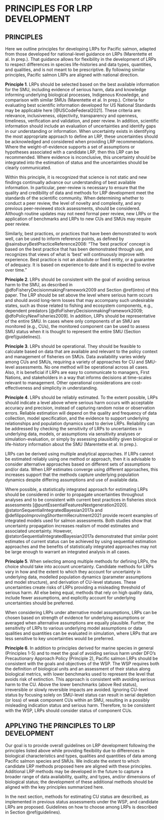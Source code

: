 # PRINCIPLES FOR LRP DEVELOPMENT {#principles}



\begin{tcolorbox}[sharp corners, boxrule=0.2mm]
\subsection*{Key Points:}
\begin{itemize}
\item Principles for identifying Pacific salmon LRPs are adapted from national guidance on LRPs.%, as:
\item \textbf{Principle 1.} LRPs should be selected based on the best available information. 
\item \textbf{Principle 2.} LRPs should be consistent with the goal of avoiding serious harm. 
\item \textbf{Principle 3.} LRPs should be operational, i.e., feasible to calculate and relevant to policy and management.
\item \textbf{Principle 4.} LRPs should be reliably estimable and plausible. 
\item \textbf{Principle 5.} When selecting among multiple methods for determining LRPs, the choice should take into account uncertainty. 
\item \textbf{Principle 6.} Pacific salmon LRPs should be consistent with the goals and objectives of the WSP.
\item These principles are intended to guide our approach for developing Pacific salmon LRPs while providing flexibility due to differences in local biological characteristics, data qualities and data quantities, among salmon species and stocks. 
\end{itemize}
\end{tcolorbox}

## PRINCIPLES

Here we outline principles for developing LRPs for Pacific salmon, adapted from those developed for national-level guidance on LRPs (Marentette et al. In prep.). That guidance allows for flexibility in the development of LRPs to respect differences in species life-histories and data types, quantities, and qualities, and is not meant to be prescriptive. By following similar principles, Pacific salmon LRPs are aligned with national direction. 



**Principle 1**. LRPs should be selected based on the best available information for the SMU, including evidence of serious harm, data and knowledge informing underlying biological processes, Indigenous Knowledge, and comparison with similar SMUs (Marentette et al. In prep.). Criteria for evaluating best scientific information developed for US National Standards may be applicable here [@USCodeFederal2021]. These criteria are: relevance, inclusiveness, objectivity, transparency and openness, timeliness, verification and validation, and peer review.  In addition, scientific information should include an evaluation of uncertainties and identify gaps in our understanding or information. When uncertainty exists in identifying the most appropriate approach to define an LRP, these uncertainties should be acknowledged and considered when providing LRP recommendations. Where the weight-of-evidence supports a set of assumptions or hypotheses associated with a candidate LRP, then this LRP can be recommended. Where evidence is inconclusive, this uncertainty should be integrated into the estimation of status and the uncertainties should be clearly communicated.

Within this principle, it is recognized that science is not static and new findings continually advance our understanding of best available information. In particular, peer-review is necessary to ensure that the quality and credibility of data and methods for LRP development meet the standards of the scientific community. When determining whether to conduct a peer review, the level of novelty and complexity, and any previous peer-reviewed stock assessments, should be considered. Although routine updates may not need formal peer review, new LRPs or the application of benchmarks and LRPs to new CUs and SMUs may require peer review.  

Similarly, best practices, or practices that have been demonstrated to work well, can be used to inform reference points, as defined by @sainsburyBestPracticeReference2008: "The ‘best practice’ concept is based on the best practice that has been demonstrated through use, and recognizes that views of what is ‘best’ will continuously improve with experience. Best practice is not an absolute or fixed entity, or a guarantee of adequacy. It is based on experience to date and it is expected to evolve over time."


**Principle 2**. LRPs should be consistent with the goal of avoiding serious harm to the SMU, as described in @dfoFisheryDecisionmakingFramework2009 and Section \@ref(intro) of this paper. The LRP should be set above the level where serious harm occurs and should avoid long-term losses that may accompany such undesirable states, such as those related to fishing and ecosystem components, e.g., dependent predators [@dfoFisheryDecisionmakingFramework2009; @dfoPolicyNewFisheries2009]. In addition, LRPs should be representative of the entire SMU.  In cases where only components of an SMU are monitored (e.g., CUs), the monitored component can be used to assess SMU status when it is thought to represent the entire SMU (Section \@ref(guidelines)). 


<!--Marentette et al Principle 2:
2.1	Indicators and LRPs should be at minimum conceptually linked to one or more interpretations of serious harm such as impaired recruitment, productivity, resilience or ability to recover from perturbation.  
2.2	Indicators and LRPs should be representative of the entire stock.
2.3	Indicators should generally be proportional to the stock attributes they are intended to represent.
"Under a default assumption that loss of stock structure is serious harm and is to be avoided, the configuration of indicator(s) chosen should typically be representative of the entire “stock.” This could include scenarios where representative or index subcomponents are monitored or combined in various ways to represent the entire “stock.” Indicators should also proportionality with stock attributes they are intended to measure (e.g., CPUE should be an acceptable proxy for stock size), particularly when management measures respond but the relative importance of these characteristics in driving the choice of indicator may be context-dependent"-->
<!--CH: collapse this principle  into principles 1 and 2 based on discussions with NHQ 14 Jan 2022-->

<!--CH to consider further emphasizing possibility of using TK for identifying LRPs in other places in this WP?-->

**Principle 3**. LRPs should be operational. They should be feasible to calculate based on data that are available and relevant to the policy context and management of fisheries on SMUs. <!--KH: do you need to say 'management of fisheries on SMUs', or can it just be 'management' more broadly?? Not sure. I'm leaing towards keeping as fisheries for now.--> Data availability varies widely among CUs and SMUs, requiring a variety of approaches for CU and SMU-level assessments. No one method will be operational across all cases.  Also, it is beneficial if LRPs are easy to communicate to managers, First Nations, and stakeholders in a way that informs decisions at time-scales relevant to management. Other operational considerations are cost-effectiveness and simplicity in understanding. 

<!-- CW: How is this different from the previous principle, "based on best available information" I suggest we leave this principle with just the relevant to the policy and easy to communicate (although I think that "easy" is debatable, I would not say that Sgen and SPR40 are easy to communicate, I don't think most people understand them, but they can be used to inform decisions) 
CH: this idea of 'feasible to calculate' came from Julie's recap at the TESA workshop where she mentioned how participants interpreted 'operational'. I'd prefer to leave in for now, but can take out in a later draft.
-->

<!--CH consider Marentette et al.: 

"3.1	At minimum, indicators and LRPs should be feasible to estimate on time scales relevant for management.
3.2	Consider what indicators are most useful for harvest strategies.
3.3	While status relative to the LRP triggers the need for a rebuilding plan, reference points in general do not need to be operational control points in harvest control rules.
3.4	Consider how often LRP estimates will be updated.
3.5	Consider how advice on stock status will be given.
3.6	While there is no universal choice, weigh benefits and challenges of less common indicators and LRPs.
LRPs are part of harvest strategies and success in achieving an objective to avoid serious harm to the stock (and more broadly, the sustainability of the fishery) will depend on other elements such as target harvest rates, tolerable risks of breaching limits and over timeframes risks are considered, not just the LRP.
At minimum, indicators, LRPs and therefore status should be feasible to measure or estimate. Other operational reasons to consider indicators, LRPs or status metrics may be: cost-effectiveness (impacting the ease and frequency of estimating stock status), communicability (affecting the ease of understanding), simplicity, the role that LRPs or stock status may play in HCRs or triggering the need for a rebuilding plan, or the need to estimate stock status to evaluate either trends over time or performance of management measures. These reasons are not mutually exclusive, and the relative priority of reasons that make a choice of indicator, LRP or metric of status “operationally useful” will be context-dependent, both within or across traditional versus procedural paradigms."
-->

**Principle 4**. LRPs should be reliably estimated. To the extent possible, LRPs should indicate a level above where serious harm occurs with acceptable accuracy and precision, instead of capturing random noise or observation errors. Reliable estimation will depend on the quality and frequency of data collection, model specification, and the evidence to support underlying relationships and population dynamics used to derive LRPs. Reliability can be addressed by checking the sensitivity of LRPs to uncertainties in underlying data, models, or assumptions via sensitivity analyses or simulation-evaluation, or simply by assessing plausibility given biological or life-history information about the SMU (Marentette et al. In prep.).

LRPs can be derived using multiple analytical approaches. If LRPs cannot be estimated reliably using one method or approach, then it is advisable to consider alternative approaches based on different sets of assumptions and/or data. When LRP estimates converge using different approaches, this increases support that the methods capture underlying population dynamics despite differing assumptions and use of available data.

<!--RE: pgh below
CW: 'statistically integrated' or sequential Bayes? i.e. sampling from posterior. 
CH: I think the point of Staton et al. 2017 is that for salmon, statistical integration wasn't always essential and the standard sequential approach may be sufficient in many cases (though underestimating uncertainty). I don't think they necessarily recommended Bayes over frequentest. For the watershed-area model, I used TMB, but draw random draws from 95%CI of SREP to get uncertainties in benchmarks. We used TMB to minimize estimation time as we thought we would be running simulation evaluations.  So, I'd prefer not to include recommendation on Bayes vs Freq analyses. However, instead of recommending integrated analyses always,  we could recommend that it be considered. 
ÇW: agreed. --> 

Where possible, a statistically integrated approach for estimating LRPs should be considered in order to propagate uncertainties throughout analyses and to be consistent with current best practices in fisheries stock assessments [@puntEssentialFeaturesNextgeneration2020]. @statonSequentialIntegratedBayesian2017a and @defilippoImprovingShorttermRecruitment2021 provide recent examples of integrated models used for salmon assessments. Both studies show that uncertainty propagation increases realism of model estimates and associated uncertainty. However, @statonSequentialIntegratedBayesian2017a demonstrated that similar point estimates of current status can be achieved by using sequential estimation approaches and the benefits of statistically integrated approaches may not be large enough to warrant an integrated analysis in all cases. 


<!--CH: consider Marentette et al: 
"4.1	Check for consistency and robustness of estimates to uncertainties.
4.2	Consider whether estimates are plausible given other information about the stock.
4.3	Consider using historical or empirical proxies if direct estimates are unreliable.
4.4	Consider the quality of input data.
4.5	Consider smoothing to address inter-annual variability.
4.6	Consider simulation testing of estimability.
Reliable estimation of limit reference points or stock status metrics can mean acceptable consistency, accuracy or precision of estimates (i.e., acceptably low variance or low bias),  and robustness to a range of possible uncertainties (assumptions, stock scale, data points and/or model structure). Reliability of reference points or status may also depend on reliable and consistent data collection. Reliability may be evaluated by examining uncertainty in estimates, sensitivity tests, evaluating the reasonableness of assumptions, simulation testing and/or by comparison to other similar stocks.
"
-->

**Principle 5**. When selecting among multiple methods for defining LRPs, the choice should take into account uncertainty<!-- CW: Risk or uncertainty? I think of risk as associated with FM and objectives. i.e. prob of achieving something. LW: Ya I'm not sure on risk vs. uncertainty here. I understand the intent of accounting for uncertainty in data/assumptions. At the same time when I think of risk I think of probability*magnitude of something happening, e.g., risk of climate change impacts on productivity. Uncertainty/assumptions in data and methods result in a risk of an LRP not being set above the point where serious harm occurs. Also, I think of setting an LRP at a certain probability of the SMU not reaching the point of serious harm (as mentioned in Ch 1 and in Kronlund et al. 2018). Is what we're trying to get at here that selection of methods should be precautionary, as in http://publications.gc.ca/collections/Collection/CP22-70-2003E.pdf ?  -->. Candidate methods for LRPs vary in how and the extent to which they account for uncertainty in underlying data, modelled population dynamics (parameter assumptions and model structure), and derivation of CU-level statuses. These uncertainties create risks of LRPs providing a misleading threshold of serious harm. All else being equal, methods that rely on high quality data, include fewer assumptions, and explicitly account for underlying uncertainties should be preferred<!-- KH: not clear on the remainder of this sentence, so suggest removing ".., and explicitly account for underlying uncertainties should be preferred". CH. I think a comma after high-qulaity data was missing before which changed the meaning of the sentence. I've kept the last phrase in, with the new comma.-->. 

When considering LRPs under alternative model assumptions, LRPs can be chosen based on strength of evidence for underlying assumptions or averaged when alternative assumptions are equally plausible. Further, the sensitivity of LRPs to various underlying model assumptions or data qualities and quantities can be evaluated in simulation, where LRPs that are less sensitive to key uncertainties would be preferred.


<!--CH: This principle supports use of ppn-based LRPs over aggregate abundance-based LRPs (b/c of uncertain assumptions in LR), with some justification for considering aggregate abundance-based LRPs that are statistically integrated so account of uncertainty in CU benchmarks. I have added to chapter on guidelines  -->

<!--CH: from Marentette et al:
Principle 5: When selecting from multiple alternatives, the choice of stock status indicators and LRPs should take into account risk.
5.1	If working with fixed values?, consider averaging among plausible alternatives.
5.2	Consider the highest of several plausible alternatives.
5.3	Evaluate plausible LRPs with simulation.

-->


**Principle 6**.  In addition to principles derived for marine species in general (Principles 1-5) and to meet the goal of avoiding serious harm under DFO's Precautionary Approach Policy (Principle 2), Pacific salmon LRPs should be consistent with the goals and objectives of the WSP. The WSP requires both the definition of biological units and an assessment of their status along biological metrics, with lower benchmarks used to represent the level that avoids risk of extinction. This approach is consistent with avoiding serious harm to the CU. Above the lower benchmarks (above Red status), irreversible or slowly reversible impacts are avoided.  Ignoring CU-level status by focusing solely on SMU-level status can result in serial depletion (or loss) of weak component CUs within an SMU, resulting in a possibly misleading indication status and serious harm. Therefore, to be consistent with the WSP, LRPs should consider status of component CUs.

## APPLYING THE PRINCIPLES TO LRP DEVELOPMENT

Our goal is to provide overall guidelines on LRP development following the principles listed above while providing flexibility due to differences in biological characteristics and types, qualities and quantities of data among Pacific salmon species and SMUs. We indicate the extent to which candidate LRP methods proposed here are aligned with these principles. <!--KH: can you be more specific on how / where we demonstrate this? - or, would it be more correct to say "We demonstrate the application of candidate LRP methods that are aligned with these principles? CH: I explain alignment to principles in the text of the next section. I think it's okay to leave as is, though I changed 'demonstrate' to 'indicate'--> Additional LRP methods may be developed in the future to capture a broader range of data availability, quality, and types, and/or dimensions of biological status; the development of these additional methods should be aligned with the key principles summarized here.


In the next section, methods for estimating CU status are described, as implemented in previous status assessments under the WSP, and candidate LRPs are proposed. Guidelines on how to choose among LRPs is described in Section \@ref(guidelines). 




